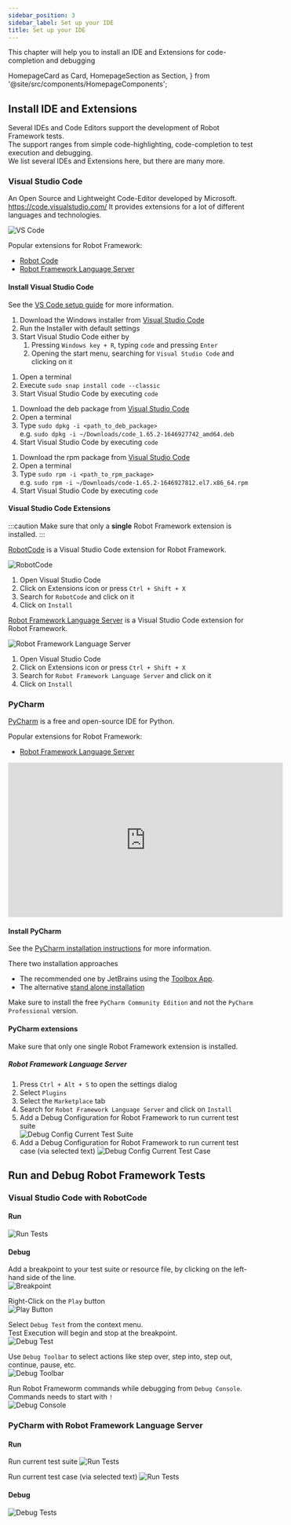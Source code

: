 ```yaml
---
sidebar_position: 3
sidebar_label: Set up your IDE
title: Set up your IDE
---
```


This chapter will help you to install an IDE and Extensions for code-completion and debugging

  HomepageCard as Card,
  HomepageSection as Section,
} from '@site/src/components/HomepageComponents';

 <Section title="IDEs">
            <Card
              title="Visual Studio Code"
              description="Code editing. Redefined. Free. Built on open source. Runs everywhere."
              to="/getting_started/ide#visual-studio-code"
            />
            <Card
              title="PyCharm"
              description="The Python IDE for Professional Developers"
              to="/getting_started/ide#pycharm"
            />
          </Section>

## Install IDE and Extensions
Several IDEs and Code Editors support the development of Robot Framework tests.  
The support ranges from simple code-highlighting, code-completion to test execution and debugging.  
We list several IDEs and Extensions here, but there are many more.

### Visual Studio Code
An Open Source and Lightweight Code-Editor developed by Microsoft.
https://code.visualstudio.com/
It provides extensions for a lot of different languages and technologies.

![VS Code](/img/vscode_site.png)

Popular extensions for Robot Framework:  
- [Robot Code](https://marketplace.visualstudio.com/items?itemName=d-biehl.robotcode)
- [Robot Framework Language Server](https://marketplace.visualstudio.com/items?itemName=robocorp.robotframework-lsp)

#### Install Visual Studio Code

See the [VS Code setup guide](https://code.visualstudio.com/docs/setup/setup-overview) for more information.

<Tabs>
<TabItem value="Windows" label="Windows" default>

1. Download the Windows installer from [Visual Studio Code](https://code.visualstudio.com/download)
2. Run the Installer with default settings
3. Start Visual Studio Code either by
    1. Pressing `Windows key + R`, typing `code` and pressing `Enter`
    2. Opening the start menu, searching for `Visual Studio Code` and clicking on it

</TabItem>

<TabItem value="Linux Snap" label="Linux Snap">

1. Open a terminal 
2. Execute `sudo snap install code --classic`
3. Start Visual Studio Code by executing `code`

</TabItem>
<TabItem value="Linux Deb" label="Linux Deb">

1. Download the deb package from [Visual Studio Code](https://code.visualstudio.com/download)
2. Open a terminal
3. Type `sudo dpkg -i <path_to_deb_package>`  
e.g. `sudo dpkg -i ~/Downloads/code_1.65.2-1646927742_amd64.deb`
4. Start Visual Studio Code by executing `code`

</TabItem>
<TabItem value="Linux Rpm" label="Linux Rpm">

1. Download the rpm package from [Visual Studio Code](https://code.visualstudio.com/download)
2. Open a terminal
3. Type `sudo rpm -i <path_to_rpm_package>`  
e.g. `sudo rpm -i ~/Downloads/code-1.65.2-1646927812.el7.x86_64.rpm`
4. Start Visual Studio Code by executing `code`

</TabItem>

</Tabs>

#### Visual Studio Code Extensions

:::caution 
Make sure that only a **single** Robot Framework extension is installed.
:::

<Tabs>
<TabItem value="Robot Code" label="Robot Code">

[RobotCode](https://marketplace.visualstudio.com/items?itemName=d-biehl.robotcode) is a Visual Studio Code extension for Robot Framework.

![RobotCode](/img/robotcode.png)

1. Open Visual Studio Code
2. Click on Extensions icon or press `Ctrl + Shift + X`
3. Search for `RobotCode` and click on it
4. Click on `Install`

</TabItem>
<TabItem value="Robot Framework Language Server" label="Robot Framework Language Server">

[Robot Framework Language Server](https://marketplace.visualstudio.com/items?itemName=robocorp.robotframework-lsp) is a Visual Studio Code extension for Robot Framework.

![Robot Framework Language Server](/img/rflsp.png)

1. Open Visual Studio Code
2. Click on Extensions icon or press `Ctrl + Shift + X`
3. Search for `Robot Framework Language Server` and click on it
4. Click on `Install`

</TabItem>

</Tabs>

### PyCharm

[PyCharm](https://www.jetbrains.com/pycharm/) is a free and open-source IDE for Python.

Popular extensions for Robot Framework:
- [Robot Framework Language Server](https://plugins.jetbrains.com/plugin/16086-robot-framework-language-server)

<iframe width="560" height="315" src="https://www.youtube.com/embed/srgZ3eQ6erw" title="YouTube video player" frameborder="0" allow="accelerometer; autoplay; clipboard-write; encrypted-media; gyroscope; picture-in-picture" allowfullscreen></iframe>

#### Install PyCharm

See the [PyCharm installation instructions](https://www.jetbrains.com/help/pycharm/2021.3/installation-guide.html) for more information.

There two installation approaches
- The recommended one by JetBrains using the [Toolbox App](https://www.jetbrains.com/help/toolbox/app/installation.html).
- The alternative [stand alone installation](https://www.jetbrains.com/help/pycharm/2021.3/installation-guide.html#standalone)

Make sure to install the free `PyCharm Community Edition` and not the `PyCharm Professional` version.

#### PyCharm extensions

Make sure that only one single Robot Framework extension is installed.

##### Robot Framework Language Server

1. Press `Ctrl + Alt + S` to open the settings dialog
2. Select `Plugins`
3. Select the `Marketplace` tab
4. Search for `Robot Framework Language Server` and click on `Install`
5. Add a Debug Configuration for Robot Framework to run current test suite  
![Debug Config Current Test Suite](/img/getting_started/pycharm_conf_current_suite.png) 
6. Add a Debug Configuration for Robot Framework to run current test case (via selected text)
![Debug Config Current Test Case](/img/getting_started/pycharm_conf_selected_test.png)


## Run and Debug Robot Framework Tests 

### Visual Studio Code with RobotCode

#### Run
![Run Tests](/img/getting_started/VSC_RBTCD_running_tests.gif)

#### Debug
Add a breakpoint to your test suite or resource file, by clicking on the left-hand side of the line.  
![Breakpoint](/img/VSC_AddBreakpoint.png)

Right-Click on the `Play` button  
![Play Button](/img/VSC_RBTCD_PlayBtn.png)

Select `Debug Test` from the context menu.  
Test Execution will begin and stop at the breakpoint.  
![Debug Test](/img/VSC_RBTCD_Debug.png)

Use `Debug Toolbar` to select actions like step over, step into, step out, continue, pause, etc.  
![Debug Toolbar](/img/VSC_DebugToolbar.png)

Run Robot Frameworm commands while debugging from `Debug Console`.  
Commands needs to start with `! `  
![Debug Console](/img/VSC_RBTCD_executeDebugCommands.png)

### PyCharm with Robot Framework Language Server
#### Run
Run current test suite
![Run Tests](/img/getting_started/pycharm_run_suite.gif)

Run current test case (via selected text)
![Run Tests](/img/getting_started/pycharm_run_selected.gif)
#### Debug
![Debug Tests](/img/getting_started/pycharm_debug.gif)